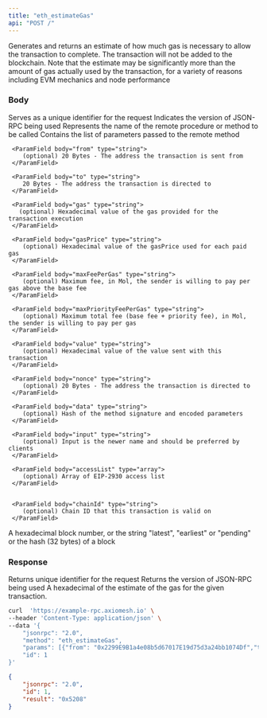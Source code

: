 ```yaml
---
title: "eth_estimateGas"
api: "POST /"
---
```


Generates and returns an estimate of how much gas is necessary to allow the transaction to complete. The transaction will not be added to the blockchain. Note that the estimate may be significantly more than the amount of gas actually used by the transaction, for a variety of reasons including EVM mechanics and node performance


### Body

<ParamField body="id" type="number" placeholder="1">
  Serves as a unique identifier for the request
</ParamField>

<ParamField body="jsonrpc" type="string" placeholder="2.0">
  Indicates the version of JSON-RPC being used
</ParamField>

<ParamField body="method" type="string" placeholder="eth_estimateGas">
  Represents the name of the remote procedure or method to be called
</ParamField>

<ParamField body="params" type="array">
  Contains the list of parameters passed to the remote method

  <Expandable title="TRANSACTION CALL ARGS">
  
     <ParamField body="from" type="string">
        (optional) 20 Bytes - The address the transaction is sent from
     </ParamField>

     <ParamField body="to" type="string">
        20 Bytes - The address the transaction is directed to
     </ParamField>

     <ParamField body="gas" type="string">
       (optional) Hexadecimal value of the gas provided for the transaction execution
     </ParamField>

     <ParamField body="gasPrice" type="string">
        (optional) Hexadecimal value of the gasPrice used for each paid gas
     </ParamField>

     <ParamField body="maxFeePerGas" type="string">
        (optional) Maximum fee, in Mol, the sender is willing to pay per gas above the base fee
     </ParamField>

     <ParamField body="maxPriorityFeePerGas" type="string">
        (optional) Maximum total fee (base fee + priority fee), in Mol, the sender is willing to pay per gas
     </ParamField>

     <ParamField body="value" type="string">
        (optional) Hexadecimal value of the value sent with this transaction
     </ParamField>

     <ParamField body="nonce" type="string">
        (optional) 20 Bytes - The address the transaction is directed to
     </ParamField>

     <ParamField body="data" type="string">
        (optional) Hash of the method signature and encoded parameters
     </ParamField>

     <ParamField body="input" type="string">
        (optional) Input is the newer name and should be preferred by clients
     </ParamField>

     <ParamField body="accessList" type="array">
        (optional) Array of EIP-2930 access list
     </ParamField>


     <ParamField body="chainId" type="string">
        (optional) Chain ID that this transaction is valid on
     </ParamField>

  </Expandable>

   <Expandable title="Block">
        <ParamField body="block" type="string">
        A hexadecimal block number, or the string "latest", "earliest" or "pending" or the hash (32 bytes) of a block
     </ParamField>
   </Expandable>
</ParamField>

### Response

<ResponseField name="id" type="number">
  Returns unique identifier for the request 
</ResponseField>

<ResponseField name="jsonrpc" type="string">
  Returns the version of JSON-RPC being used
</ResponseField>

<ResponseField name="gasUsed" type="string">
  A hexadecimal of the estimate of the gas for the given transaction.
</ResponseField>

<RequestExample>

```bash Example Request
curl  'https://example-rpc.axiomesh.io' \
--header 'Content-Type: application/json' \
--data '{
    "jsonrpc": "2.0",
    "method": "eth_estimateGas",
    "params": [{"from": "0x2299E9B1a4e08b5d67017E19d75d3a24bb1074Df","to": "0xc7f999b83af6df9e67d0a37ee7e900bf38b3d013","value": "0x5f5e100"}, "latest"],
    "id": 1
}'
```

</RequestExample>

<ResponseExample>

```json Response
{
    "jsonrpc": "2.0",
    "id": 1,
    "result": "0x5208"
}
```

</ResponseExample>
